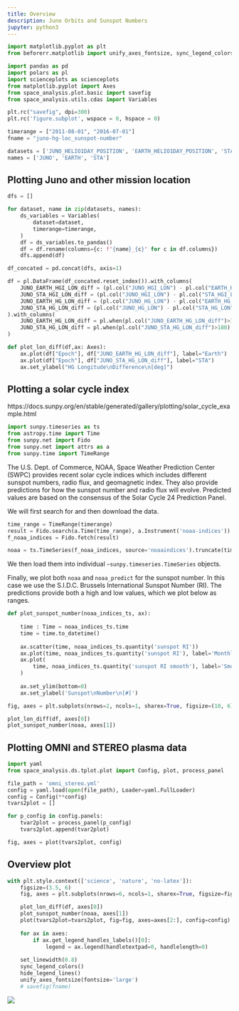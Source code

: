 ```yaml
---
title: Overview
description: Juno Orbits and Sunspot Numbers
jupyter: python3
---
```


```python
import matplotlib.pyplot as plt
from beforerr.matplotlib import unify_axes_fontsize, sync_legend_colors, set_linewidth, hide_legend_lines
```

```python
import pandas as pd
import polars as pl
import scienceplots as scienceplots
from matplotlib.pyplot import Axes
from space_analysis.plot.basic import savefig
from space_analysis.utils.cdas import Variables

plt.rc("savefig", dpi=300)
plt.rc('figure.subplot', wspace = 0, hspace = 0)
```

```python
timerange = ["2011-08-01", "2016-07-01"]
fname = "juno-hg-loc_sunspot-number"

datasets = ['JUNO_HELIO1DAY_POSITION', 'EARTH_HELIO1DAY_POSITION', 'STA_HELIO1DAY_POSITION']
names = ['JUNO', 'EARTH', 'STA']
```

## Plotting Juno and other mission location

```python
dfs = []

for dataset, name in zip(datasets, names):
    ds_variables = Variables(
        dataset=dataset,
        timerange=timerange,
    )
    df = ds_variables.to_pandas()
    df = df.rename(columns={c: f"{name}_{c}" for c in df.columns})
    dfs.append(df)
```

```python
df_concated = pd.concat(dfs, axis=1)
```

```python
df = pl.DataFrame(df_concated.reset_index()).with_columns(
    JUNO_EARTH_HGI_LON_diff = (pl.col("JUNO_HGI_LON") - pl.col("EARTH_HGI_LON")).abs(),
    JUNO_STA_HGI_LON_diff = (pl.col("JUNO_HGI_LON") - pl.col("STA_HGI_LON")).abs(),
    JUNO_EARTH_HG_LON_diff = (pl.col("JUNO_HG_LON") - pl.col("EARTH_HG_LON")).abs(),
    JUNO_STA_HG_LON_diff = (pl.col("JUNO_HG_LON") - pl.col("STA_HG_LON")).abs(),
).with_columns(
    JUNO_EARTH_HG_LON_diff = pl.when(pl.col("JUNO_EARTH_HG_LON_diff")>180).then(360-pl.col("JUNO_EARTH_HG_LON_diff")).otherwise(pl.col("JUNO_EARTH_HG_LON_diff")),
    JUNO_STA_HG_LON_diff = pl.when(pl.col("JUNO_STA_HG_LON_diff")>180).then(360-pl.col("JUNO_STA_HG_LON_diff")).otherwise(pl.col("JUNO_STA_HG_LON_diff")),
)
```

```python
def plot_lon_diff(df,ax: Axes):
    ax.plot(df["Epoch"], df["JUNO_EARTH_HG_LON_diff"], label="Earth")
    ax.plot(df["Epoch"], df["JUNO_STA_HG_LON_diff"], label="STA")
    ax.set_ylabel("HG Longitude\nDifference\n[deg]")
```

## Plotting a solar cycle index

https://docs.sunpy.org/en/stable/generated/gallery/plotting/solar_cycle_example.html

```python
import sunpy.timeseries as ts
from astropy.time import Time
from sunpy.net import Fido
from sunpy.net import attrs as a
from sunpy.time import TimeRange
```

The U.S. Dept. of Commerce, NOAA, Space Weather Prediction Center (SWPC) provides recent solar cycle indices which includes different sunspot numbers, radio flux, and geomagnetic index. They also provide predictions for how the sunspot number and radio flux will evolve. Predicted values are based on the consensus of the Solar Cycle 24 Prediction Panel.

We will first search for and then download the data.


```python
time_range = TimeRange(timerange)
result = Fido.search(a.Time(time_range), a.Instrument('noaa-indices'))
f_noaa_indices = Fido.fetch(result)

noaa = ts.TimeSeries(f_noaa_indices, source='noaaindices').truncate(time_range)
```

We then load them into individual `~sunpy.timeseries.TimeSeries` objects.


Finally, we plot both ``noaa`` and ``noaa_predict`` for the sunspot number. In this case we use the S.I.D.C. Brussels International Sunspot Number (RI). The predictions provide both a high and low values, which we plot below as ranges.


```python
def plot_sunspot_number(noaa_indices_ts, ax):
    
    time : Time = noaa_indices_ts.time
    time = time.to_datetime()
    
    ax.scatter(time, noaa_indices_ts.quantity('sunspot RI'))
    ax.plot(time, noaa_indices_ts.quantity('sunspot RI'), label='Monthly')
    ax.plot(
        time, noaa_indices_ts.quantity('sunspot RI smooth'), label='Smoothed'
    )
    
    ax.set_ylim(bottom=0)
    ax.set_ylabel('Sunspot\nNumber\n[#]')
```

```python
fig, axes = plt.subplots(nrows=2, ncols=1, sharex=True, figsize=(10, 6))

plot_lon_diff(df, axes[0])
plot_sunspot_number(noaa, axes[1])
```

## Plotting OMNI and STEREO plasma data

```python
import yaml
from space_analysis.ds.tplot.plot import Config, plot, process_panel

file_path = 'omni_stereo.yml'
config = yaml.load(open(file_path), Loader=yaml.FullLoader)
config = Config(**config)
tvars2plot = []
```

```python
for p_config in config.panels:
    tvar2plot = process_panel(p_config)
    tvars2plot.append(tvar2plot)
```

```python
fig, axes = plot(tvars2plot, config)
```

## Overview plot

```python
with plt.style.context(['science', 'nature', 'no-latex']):
    figsize=(3.5, 6)
    fig, axes = plt.subplots(nrows=6, ncols=1, sharex=True, figsize=figsize)

    plot_lon_diff(df, axes[0])
    plot_sunspot_number(noaa, axes[1])
    plot(tvars2plot=tvars2plot, fig=fig, axes=axes[2:], config=config)
    
    for ax in axes:
        if ax.get_legend_handles_labels()[0]:
            legend = ax.legend(handletextpad=0, handlelength=0)
        
    set_linewidth(0.8)
    sync_legend_colors()
    hide_legend_lines()
    unify_axes_fontsize(fontsize='large')
    # savefig(fname)
```

![](../figures/juno-hg-loc_sunspot-number.png)